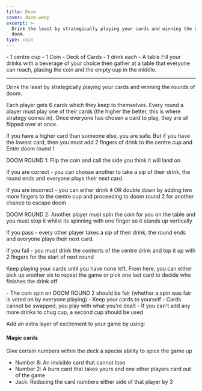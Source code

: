```yaml
---
title: Doom
cover: doom.webp
excerpt: >-
  Drink the least by strategically playing your cards and winning the rounds of
  doom.
type: coin
---
```


<GameHero
  cover="/BeerGoggleGames/images/doom.webp"
  alt="Doom"
/>

<GameSection title="Equipment" icon="/BeerGoggleGames/images/liquor.webp">
-   1 centre cup
-   1 Coin
-   Deck of Cards
-   1 drink each
-   A table
</GameSection>

<GameSection title="Setup" icon="/BeerGoggleGames/images/settings.webp">
Fill your drinks with a beverage of your choice then gather at a table that everyone can reach, placing the coin and the empty cup in the middle.

* * *
</GameSection>

<GameSection title="Aim of the Game" icon="/BeerGoggleGames/images/target.webp">
<p>Drink the least by strategically playing your cards and winning the rounds of doom.</p>
</GameSection>

<GameSection title="How to Play" icon="/BeerGoggleGames/images/question.webp">
Each player gets 6 cards which they keep to themselves. Every round a player must play one of their cards (the higher the better, this is where strategy comes in). Once everyone has chosen a card to play, they are all flipped over at once.

If you have a higher card than someone else, you are safe. But if you have the lowest card, then you must add 2 fingers of drink to the centre cup and Enter doom round 1

DOOM ROUND 1: Flip the coin and call the side you think it will land on.

If you are correct - you can choose another to take a sip of their drink, the round ends and everyone plays their next card.

If you are incorrect - you can either drink it OR double down by adding two more fingers to the centre cup and proceeding to doom round 2 for another chance to escape doom

DOOM ROUND 2: Another player must spin the coin for you on the table and you must stop it whilst its spinning with one finger so it stands up vertically

If you pass - every other player takes a sip of their drink, the round ends and everyone plays their next card.

If you fail - you must drink the contents of the centre drink and top it up with 2 fingers for the start of next round

Keep playing your cards until you have none left. From here, you can either pick up another six to repeat the game or pick one last card to decide who finishes the drink off
</GameSection>

<GameSection title="Rules" icon="/BeerGoggleGames/images/rules.webp">
-   The coin spin on DOOM ROUND 2 should be fair (whether a spin was fair is voted on by everyone playing)
-   Keep your cards to yourself
-   Cards cannot be swapped, you play with what you're dealt
-   If you can't add any more drinks to chug cup, a second cup should be used
</GameSection>

<GameSection title="Special Edition" icon="/BeerGoggleGames/images/special.webp">

<p>Add an extra layer of excitement to your game by using:</p>

<h4>Magic cards</h4>

Give certain numbers within the deck a special ability to spice the game up

-   Number 8: An invisible card that cannot lose
-   Number 2: A burn card that takes yours and one other players card out of the game
-   Jack: Reducing the card numbers either side of that player by 3
</GameSection>

<ShareButtons title="Doom" />

<FeedbackCard>
</FeedbackCard>
